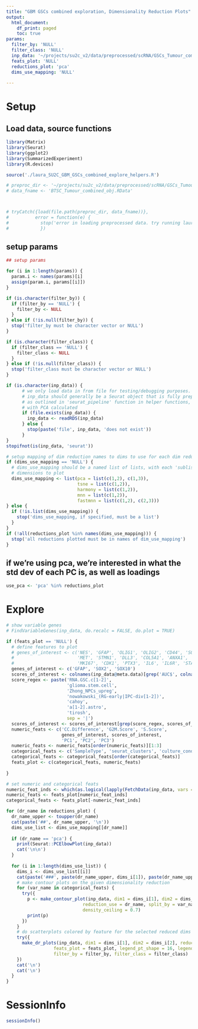 ```yaml
---
title: "GBM GSCs combined exploration, Dimensionality Reduction Plots"
output:
  html_document:
    df_print: paged
    toc: true
params:
  filter_by: 'NULL'
  filter_class: 'NULL'
  inp_data: '~/projects/su2c_v2/data/preprocessed/scRNA/GSCs_Tumour_combined/BTSC_Tumour_combined_obj_seurat_subset.rds'
  feats_plot: 'NULL'
  reductions_plot: 'pca'
  dims_use_mapping: 'NULL'
  
---
```


# Setup

## Load data, source functions

```r
library(Matrix)
library(Seurat)
library(ggplot2)
library(SummarizedExperiment)
library(R.devices)

source('./laura_SU2C_GBM_GSCs_combined_explore_helpers.R')

# preproc_dir <- '~/projects/su2c_v2/data/preprocessed/scRNA/GSCs_Tumour_combined'
# data_fname <- 'BTSC_Tumour_combined_obj.RData'



# tryCatch({load(file.path(preproc_dir, data_fname))},
#          error = function(e) {
#            stop('error in loading preprocessed data. try running laura_SU2C_GBM_GSCs_combined_preprocess.R first')
#            })
```

## setup params

``` r
## setup params

for (i in 1:length(params)) {
  param.i <- names(params)[i]
  assign(param.i, params[[i]])
}

if (is.character(filter_by)) {
  if (filter_by == 'NULL') {
    filter_by <- NULL
  }
} else if (!is.null(filter_by)) {
  stop('filter_by must be character vector or NULL')
}

if (is.character(filter_class)) {
  if (filter_class == 'NULL') {
    filter_class <- NULL
  }
} else if (!is.null(filter_class)) {
  stop('filter_class must be character vector or NULL')
}

if (is.character(inp_data)) {
      # we only load data in from file for testing/debugging purposes.
      # inp_data should generally be a Seurat object that is fully preprocessed 
      # as outlined in 'seurat_pipeline' function in helper functions,
      # with PCA calculated
      if (file.exists(inp_data)) {
        inp_data <- readRDS(inp_data)
      } else {
        stop(paste('file', inp_data, 'does not exist'))
      }
}
stopifnot(is(inp_data, 'seurat'))

# setup mapping of dim reduction names to dims to use for each dim reduction
if (dims_use_mapping == 'NULL') {
  # dims_use_mapping should be a named list of lists, with each 'sublist' containing pairs of 
  # dimensions to plot
  dims_use_mapping <- list(pca = list(c(1,2), c(1,3)),
                           tsne = list(c(1,2)),
                           harmony = list(c(1,2)),
                           mnn = list(c(1,2)),
                           fastmnn = list(c(1,2), c(2,3)))
} else {
  if (!is.list(dims_use_mapping)) {
    stop('dims_use_mapping, if specified, must be a list')
  }
}
if (!all(reductions_plot %in% names(dims_use_mapping))) {
  stop('all reductions plotted must be in names of dim_use_mapping')
}

```

## if we're using pca, we're interested in what the std dev of each PC is, as well as loadings

``` r
use_pca <- 'pca' %in% reductions_plot
```

# Explore

``` r
# show variable genes
# FindVariableGenes(inp_data, do.recalc = FALSE, do.plot = TRUE)

if (feats_plot == 'NULL') {
  # define features to plot
  # genes_of_interest <- c('NES', 'GFAP', 'OLIG1', 'OLIG2', 'CD44', 'SOX2', 'ALDH1L1',
  #                        'MET', 'STMN1', 'DLL3', 'COL5A1', 'ANXA1', 'VIM', 'SERPINA3',
  #                        'MKI67', 'CDK1', 'PTX3', 'IL6', 'IL6R', 'STAT3', 'JAK1', 'JAK2', 'JAK3')
  genes_of_interest <- c('GFAP', 'SOX2', 'SOX10')
  scores_of_interest <- colnames(inp_data@meta.data)[grep('AUC$', colnames(inp_data@meta.data))]
  score_regex <- paste('RNA.GSC.c[1-2]',
                       'glioma.stem.cell',
                       'Zhong_NPCs_upreg',
                       'nowakowski_(RG-early|IPC-div[1-2])',
                       'cahoy', 
                       'a[1-2].astro',
                       'tirosh',
                       sep = '|')
  scores_of_interest <- scores_of_interest[grep(score_regex, scores_of_interest)]
  numeric_feats <- c('CC.Difference', 'G2M.Score', 'S.Score',
                     genes_of_interest, scores_of_interest,
                     'PC1', 'PC2', 'PC3')
  numeric_feats <- numeric_feats[order(numeric_feats)][1:3]
  categorical_feats <- c('SampleType', 'seurat_clusters', 'culture_cond', 'SampleID')
  categorical_feats <- categorical_feats[order(categorical_feats)]
  feats_plot <- c(categorical_feats, numeric_feats)
  
}

# set numeric and categorical feats
numeric_feat_inds <- which(as.logical(lapply(FetchData(inp_data, vars = feats_plot), FUN = is.numeric)))
numeric_feats <- feats_plot[numeric_feat_inds]
categorical_feats <- feats_plot[-numeric_feat_inds]
```


``` r
for (dr_name in reductions_plot) {
  dr_name_upper <- toupper(dr_name)
  cat(paste('##', dr_name_upper, '\n'))
  dims_use_list <- dims_use_mapping[[dr_name]]
  
  if (dr_name == 'pca') {
    print(Seurat::PCElbowPlot(inp_data))
    cat('\n\n')
  }
  
  for (i in 1:length(dims_use_list)) {
    dims_i <- dims_use_list[[i]]
    cat(paste('###', paste(dr_name_upper, dims_i[1]), paste(dr_name_upper, dims_i[2]), '\n'))
    # make contour plots on the given dimensionality reduction
    for (var_name in categorical_feats) {
      try({
        p <- make_contour_plot(inp_data, dim1 = dims_i[1], dim2 = dims_i[2], 
                             reduction_use = dr_name, split_by = var_name, bins = 3, 
                             density_ceiling = 0.7)
        print(p)
      })
    }
    # do scatterplots colored by feature for the selected reduced dims
    try({
      make_dr_plots(inp_data, dim1 = dims_i[1], dim2 = dims_i[2], reduction.use = dr_name, 
                  feats_plot = feats_plot, legend_pt_shape = 16, legend_pt_size = 10,
                  filter_by = filter_by, filter_class = filter_class)
    })
    cat('\n')
    cat('\n')
  }
}

```




# SessionInfo

``` r
sessionInfo()
```
